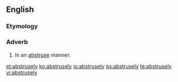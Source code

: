 ==English==

===Etymology===
{{suffix|abstruse|ly}}

===Adverb===
{{en-adv}}

# In an [[abstruse]] manner.

[[et:abstrusely]]
[[ko:abstrusely]]
[[io:abstrusely]]
[[ps:abstrusely]]
[[te:abstrusely]]
[[vi:abstrusely]]